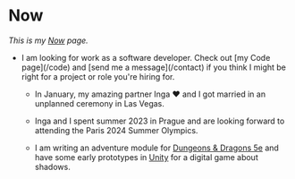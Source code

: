 

# Now

_This is my [Now](https://nownownow.com/about) page._

<ul className="list list-disc">
	<li className="mb-4 marker:animate-pulse">
		I am looking for work as a software developer. Check out [my Code page](/code) and [send me a message](/contact) if you think I might be
		right for a project or role you're hiring for.
	</li>

- In January, my amazing partner Inga ♥️ and I got married in an unplanned
  ceremony in Las Vegas.

- Inga and I spent summer 2023 in Prague and are looking forward to attending
  the Paris 2024 Summer Olympics.

- I am writing an adventure module for
  [Dungeons & Dragons 5e](https://dnd.wizards.com/how-to-play) and have some
  early prototypes in [Unity](https://learn.unity.com) for a digital game about
  shadows.

</ul>
